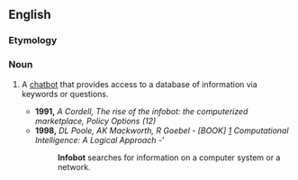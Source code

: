 ==English==

===Etymology===
{{compound|info|bot}}

===Noun===
{{en-noun}}

# {{internet}} A [[chatbot]] that provides access to a database of information via keywords or questions.
#* '''1991,''' ''A Cordell, The rise of the infobot: the computerized marketplace, Policy Options (12)''
#* '''1998,''' ''DL Poole, AK Mackworth, R Goebel - [BOOK] [http://portal.acm.org/citation.cfm?id=275594] Computational Intelligence: A Logical Approach - '''
#*:'''Infobot''' searches for information on a computer system or a network.